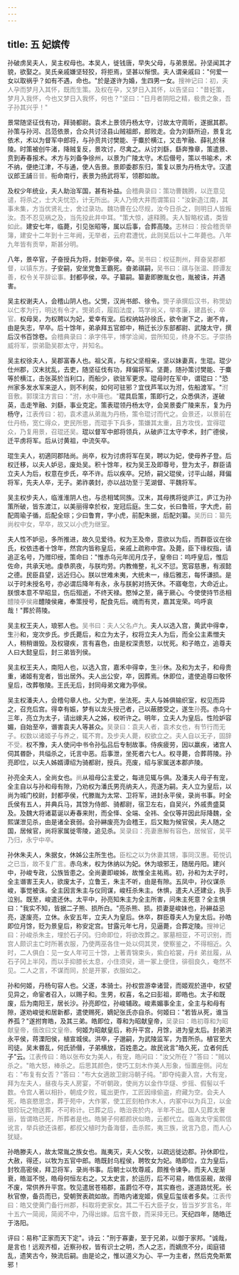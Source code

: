 ```yaml
---
---
---
```

title: 五 妃嫔传
---





孙破虏吴夫人，吴主权母也。本吴人，徙钱唐，早失父母，与弟景居。孙坚闻其才貌，欲娶之。吴氏亲戚嫌坚轻狡，将拒焉，坚甚以惭恨。夫人谓亲戚曰："何爱一女以取祸乎？如有不遇，命也。"於是遂许为婚，生四男一女。<font color=gray>搜神记曰：初，夫人孕而梦月入其怀，既而生策。及权在孕，又梦日入其怀，以告坚曰："昔妊策，梦月入我怀，今也又梦日入我怀，何也？"坚曰："日月者阴阳之精，极贵之象，吾子孙其兴乎！"</font>

景常随坚征伐有功，拜骑都尉。袁术上景领丹杨太守，讨故太守周昕，遂据其郡。孙策与孙河、吕范依景，合众共讨泾县山贼祖郎，郎败走。会为刘繇所迫，景复北依术，术以为督军中郎将，与孙贲共讨樊能、于麋於横江，又击笮融、薛礼於秣陵。时策被创牛渚，降贼复反，景攻讨，尽禽之。从讨刘繇，繇奔豫章，策遣景、贲到寿春报术。术方与刘备争徐州，以景为广陵太守。术后僣号，策以书喻术，术不纳，便绝江津，不与通，使人告景。景即委郡东归，策复以景为丹杨太守。汉遣议郎王誧<font color=gray>音普。</font>衔命南行，表景为扬武将军，领郡如故。

及权少年统业，夫人助治军国，甚有补益。<font color=gray>会稽典录曰：策功曹魏腾，以迕意见谴，将杀之，士大夫忧恐，计无所出。夫人乃倚大井而谓策曰："汝新造江南，其事未集，方当优贤礼士，舍过录功。魏功曹在公尽规，汝今日杀之，则明日人皆叛汝。吾不忍见祸之及，当先投此井中耳。"策大惊，遽释腾。夫人智略权谲，类皆如此。</font>建安七年，临薨，引见张昭等，属以后事，合葬高陵。<font color=gray>志林曰：按会稽贡举簿，建安十二年到十三年阙，无举者，云府君遭忧，此则吴后以十二年薨也。八年九年皆有贡举，斯甚分明。</font>

八年，景卒官，子奋授兵为将，封新亭侯，卒。<font color=gray>吴书曰：权征荆州，拜奋吴郡都督，以镇东方。</font>子安嗣，安坐党鲁王霸死。奋弟祺嗣，<font color=gray>吴书曰：祺与张温、顾谭友善，权令关平辞讼事。</font>封都亭侯，卒。子纂嗣。纂妻即滕胤女也，胤被诛，并遇害。

吴主权谢夫人，会稽山阴人也。父煚，汉尚书郎、徐令。<font color=gray>煚子承撰后汉书，称煚幼以仁孝为行，明达有令才。煚弟贞，履蹈法度，笃学尚义，举孝廉，建昌长，卒官。</font>权母吴，为权聘以为妃，爱幸有宠。后权纳姑孙徐氏，欲令谢下之，谢不肯，由是失志，早卒。后十馀年，弟承拜五官郎中，稍迁长沙东部都尉、武陵太守，撰后汉书百馀卷。<font color=gray>会稽典录曰：承字伟平，博学洽闻，尝所知见，终身不忘。子崇扬威将军，崇弟勖吴郡太守，并知名。</font>

吴主权徐夫人，吴郡富春人也。祖父真，与权父坚相亲，坚以妹妻真，生琨。琨少仕州郡，汉末扰乱，去吏，随坚征伐有功，拜偏将军。坚薨，随孙策讨樊能、于麋等於横江，击张英於当利口，而船少，欲驻军更求。琨母时在军中，谓琨曰："恐州家多发水军来逆人，则不利矣，如何可驻邪？宜伐芦苇以为泭，佐船渡军。"<font color=gray>泭音敷。郭璞注方言曰："泭，水中簰也。"</font>琨具启策，策即行之，众悉俱济，遂破英，击走笮融、刘繇，事业克定。策表琨领丹杨太守，会吴景委广陵来东，复为丹杨守，<font color=gray>江表传曰：初，袁术遣从弟胤为丹杨，策令琨讨而代之。会景还，以景前在<font color=gray>仕</font>丹杨，宽仁得众，吏民所思，而琨手下兵多，策嫌其太重，且方攻伐，宜得琨众，乃复用景，召琨还吴。</font>琨以督军中郎将领兵，从破庐江太守李术，封广德侯，迁平虏将军。后从讨黄祖，中流矢卒。

琨生夫人，初適同郡陆尚。尚卒，权为讨虏将军在吴，聘以为妃，使母养子登。后权迁移，以夫人妒忌，废处吴。积十馀年，权为吴王及即尊号，登为太子，群臣请立夫人为后，权意在步氏，卒不许。后以疾卒。兄矫，嗣父琨侯，讨平山越，拜偏将军，先夫人卒，无子。弟祚袭封，亦以战功至<font color=gray>于</font>芜湖督、平魏将军。

吴主权步夫人，临淮淮阴人也，与丞相骘同族。汉末，其母携将徙庐江，庐江为孙策所破，皆东渡江，以美丽得幸於权，宠冠后庭。生二女，长曰鲁班，字大虎，前配周瑜子循，后配全琮；少曰鲁育，字小虎，前配朱据，后配刘纂。<font color=gray>吴历曰：纂先尚权中女，早卒，故又以小虎为继室。</font>

夫人性不妒忌，多所推进，故久见爱待。权为王及帝，意欲以为后，而群臣议在徐氏，权依违者十馀年，然宫内皆称皇后，亲戚上疏称中宫。及薨，臣下缘权指，请追正名号，乃赠印绶，策命曰："惟赤乌元年闰月戊子，皇帝曰：呜呼皇后，惟后佐命，共承天地。虔恭夙夜，与朕均劳。内教脩整，礼义不愆。宽容慈惠，有淑懿之德。民臣县望，远近归心。朕以世难未夷，大统未一，缘后雅志，每怀谦损。是以于时未授名号，亦必谓后降年有永，永与朕躬对扬天休。不寤奄忽，大命近止。朕恨本意不早昭显，伤后殂逝，不终天禄。愍悼之至，痛于厥心。今使使持节丞相<font color=gray>醴陵亭侯雍</font>醴陵侯雍，奉策授号，配食先后。魂而有灵，嘉其宠荣。呜呼哀哉！"葬於蒋陵。

吴主权王夫人，琅邪人也。<font color=gray>吴书曰：夫人父名卢九。</font>夫人以选入宫，黄武中得幸，生<font color=gray>孙</font>和，宠次步氏。步氏薨后，和立为太子，权将立夫人为后，而全公主素憎夫人，稍稍谮毁。及权寝疾，言有喜色，由是权深责怒，以忧死。和子皓立，追尊夫人曰大懿皇后，封三弟皆列侯。

吴主权王夫人，南阳人也，以选入宫，嘉禾中得幸，生<font color=gray>孙</font>休。及和为太子，和母贵重，诸姬有宠者，皆出居外。夫人出公安，卒，因葬焉。休即位，遣使追尊曰敬怀皇后，改葬敬陵。王氏无后，封同母弟文雍为亭侯。

吴主权潘夫人，会稽句章人也。父为吏，坐法死。夫人与姊俱输织室，权见而异之，召充后宫。得幸有娠，梦有以龙头授己者，己以蔽膝受之，遂生<font color=gray>孙</font>亮。赤乌十三年，亮立为太子，请出嫁夫人之姊，权听许之。明年，立夫人为皇后。性险妒容媚，自始至卒，谮害袁夫人等甚众。<font color=gray>吴录曰：袁夫人者，袁术女也，有节行而无子。权数以诸姬子与养之，辄不育。及步夫人薨，权欲立之。夫人自以无子，固辞不受。</font>权不豫，夫人使问中书令孙弘吕后专制故事。侍疾疲劳，因以羸疾，诸宫人伺其昬卧，共缢杀之，讬言中恶。后事泄，坐死者六七人。权寻薨，合葬蒋陵。孙亮即位，以夫人姊婿谭绍为骑都尉，授兵。亮废，绍与家属送本郡庐陵。

孙亮全夫人，全尚女也。<font color=gray>尚</font>从祖母公主爱之，每进见辄与俱。及潘夫人母子有宠，全主自以与孙和母有隙，乃劝权为潘氏男亮纳夫人，亮遂为嗣。夫人立为皇后，以尚为城门校尉，封都亭侯，代滕胤为太常、卫将军，进封永平侯，录尚书事。时全氏侯有五人，并典兵马，其馀为侍郎、骑都尉，宿卫左右，自吴兴，外戚贵盛莫及。及魏大将诸葛诞以寿春来附，而全怿、全端、全祎、全仪等并因此际降魏，全熙谋泄见杀，由是诸全衰弱。会孙綝废亮为会稽王，后又黜为候官侯，夫人随之国，居候官，尚将家属徙零陵，追见杀。<font color=gray>吴录曰：亮妻惠解有容色，居候官，吴平乃归，永宁中卒。</font>

孙休朱夫人，朱据女，休姊公主所生也。<font color=gray>臣松之以为休妻其甥，事同汉惠。荀悦讥之已当，故不复广言。</font>赤乌末，权为休纳以为妃。休为琅邪王，随居丹阳。建兴中，孙峻专政，公族皆患之。全尚妻即峻姊，故惟全主祐焉。初，孙和为太子时，全主谮害王夫人，欲废太子，立鲁王，朱主不听，由是有隙。五凤中，孙仪谋杀峻，事觉被诛。全主因言朱主与仪同谋，峻枉杀朱主。休惧，遣夫人还建业，执手泣别。既至，峻遣还休。太平中，孙亮知朱主为全主所害，问朱主死意？全主惧曰："我实不知，皆据二子熊、损所白。"亮杀熊、损。损妻是峻妹也，孙綝益忌亮，遂废亮，立休。永安五年，立夫人为皇后。休卒，群臣尊夫人为皇太后。孙皓即位月馀，贬为景皇后，称安定宫。甘露元年七月，见逼薨，合葬定陵。<font color=gray>搜神记曰：孙峻杀朱主，埋於石子冈。归命即位，将欲改葬之。冢墓相亚，不可识别，而宫人颇识主亡时所著衣服，乃使两巫各住一处以伺其灵，使察鉴之，不得相近。久时，二人俱白：见一女人年可三十馀，上著青锦束头，紫白袷裳，丹纟弟丝履，从石子冈上半冈，而以手抑膝长太息，小住须臾，进一冢上便住，徘徊良久，奄然不见。二人之言，不谋而同，於是开冢，衣服如之。</font>

孙和何姬，丹杨句容人也。父遂，本骑士。孙权尝游幸诸营，而姬观於道中，权望见异之，命宦者召入，以赐子和。生男，权喜，名之曰彭祖，即皓也。太子和既废，后为南阳王，居长沙。孙亮即位，孙峻辅政。峻素媚事全主，全主与和母有隙，遂劝峻徙和居新都，遣使赐死，嫡妃张氏亦自杀。何姬曰："若皆从死，谁当养孤？"遂拊育皓，及其三弟。皓即位，尊和为昭献皇帝，<font color=gray>吴录曰：皓初尊和为昭献皇帝，俄改曰文皇帝。</font>何姬为昭献皇后，称升平宫，月馀，进为皇太后。封弟洪永平侯，蒋溧阳侯，植宣城侯。洪卒，子邈嗣，为武陵监军，为晋所杀。植官至大司徒。吴末昬乱，何氏骄僣，子弟横放，百姓患之。故民讹言"皓久死，立者何氏子"云。<font color=gray>江表传曰：皓以张布女为美人，有宠，皓问曰："汝父所在？"答曰："贼以杀之。"皓大怒，棒杀之。后思其颜色，使巧工刻木作美人形象，恒置座侧。问左右："布复有女否？"答曰："布大女適故卫尉冯朝子纯。"即夺纯妻入宫，大有宠，拜为左夫人，昼夜与夫人房宴，不听朝政，使尚方以金作华燧、步摇、假髻以千数。令宫人著以相扑，朝成夕败，辄出更作，工匠因缘偷盗，府藏为空。会夫人死，皓哀愍思念，葬于苑中，大作冢，使工匠刻柏作木人，内冢中以为兵卫，以金银珍玩之物送葬，不可称计。已葬之后，皓治丧於内，半年不出。国人见葬太奢丽，皆谓皓已死，所葬者是也。皓舅子何都颜状似皓，云都代立。临海太守奚熙信讹言，举兵欲还诛都，都叔父植时为备海督，击杀熙，夷三族，讹言乃息，而人心犹疑。</font>

孙皓滕夫人，故太常胤之族女也。胤夷灭，夫人父牧，以疏远徙边郡。孙休即位，大赦，得还，以牧为五官中郎。皓既封乌程侯，聘牧女为妃。皓即位，立为皇后，封牧高密侯，拜卫将军，录尚书事。后朝士以牧尊戚，颇推令谏争。而夫人宠渐衰，皓滋不悦，皓母何恒左右之。又太史言，於运历，后不可易，皓信巫觋，故得不废，常供养升平宫。牧见遣居苍梧郡，虽爵位不夺，其实裔也，遂道路忧死。长秋官僚，备员而已，受朝贺表疏如故。而皓内诸宠姬，佩皇后玺绂者多矣。<font color=gray>江表传曰：皓又使黄门备行州郡，科取将吏家女。其二千石大臣子女，皆当岁岁言名，年十五六一简阅，简阅不中，乃得出嫁。后宫千数，而采择无已。</font>天纪四年，随皓迁于洛阳。

评曰：易称"正家而天下定"。诗云："刑于寡妻，至于兄弟，以御于家邦。"诚哉，是言也！远观齐桓，近察孙权，皆有识士之明，杰人之志，而嫡庶不分，闺庭错乱，遗笑古今，殃流后嗣。由是论之，惟以道义为心、平一为主者，然后克免斯累邪！